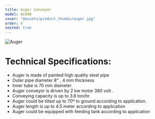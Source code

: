 ```yaml
---
title: Auger Conveyor
model: AC048
cover: "@assets/product_thumbs/auger.jpg"
order: 0
nested: true
---
```



<ProductTabs tabs={augerTabs} activeId={1} />

![Auger](@assets/article_images/auger_conveyor/auger_04.jpg)

# Technical Specifications:

-   Auger is made of painted high quality steel pipe
-   Outer pipe diameter 8" , 4 mm thickness
-   Inner tube is 70 mm diameter
-   Auger conveyor is driven by 2 kw motor 380 volt .
-   Conveying capacity is up to 3.6 ton/hr.
-   Auger could be tilted up to 70º to ground according to application.
-   Auger length is up to 4.5 meter according to application
-   Auger could be equipped with feeding tank according to application
